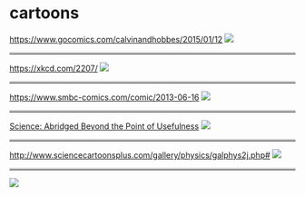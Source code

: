 # cartoons {.unnumbered}


[https://www.gocomics.com/calvinandhobbes/2015/01/12](https://www.gocomics.com/calvinandhobbes/2015/01/12)
![](https://i.redd.it/me593ygilrh01.jpg)

<hr style="border-top: 3px solid #ccc;">

[https://xkcd.com/2207/](https://xkcd.com/2207/)
![](https://imgs.xkcd.com/comics/math_work.png)

<hr style="border-top: 3px solid #ccc;">

[https://www.smbc-comics.com/comic/2013-06-16](https://www.smbc-comics.com/comic/2013-06-16)
![](https://www.smbc-comics.com/comics/20130616.png)

<hr style="border-top: 3px solid #ccc;">

[Science: Abridged Beyond the Point of Usefulness](https://hivemill.com/products/science-abridged-beyond-the-point-of-usefulness)
![](/archive/gifs/Weinersmith-physics-abridged.png)

<hr style="border-top: 3px solid #ccc;">

[http://www.sciencecartoonsplus.com/gallery/physics/galphys2j.php#](http://www.sciencecartoonsplus.com/gallery/physics/galphys2j.php#)
![](/archive/gifs/physics117_galileo-youll-have-to-simplify.png)

<hr style="border-top: 3px solid #ccc;">

![](https://img-9gag-fun.9cache.com/photo/aqjZq2M_460s.jpg)